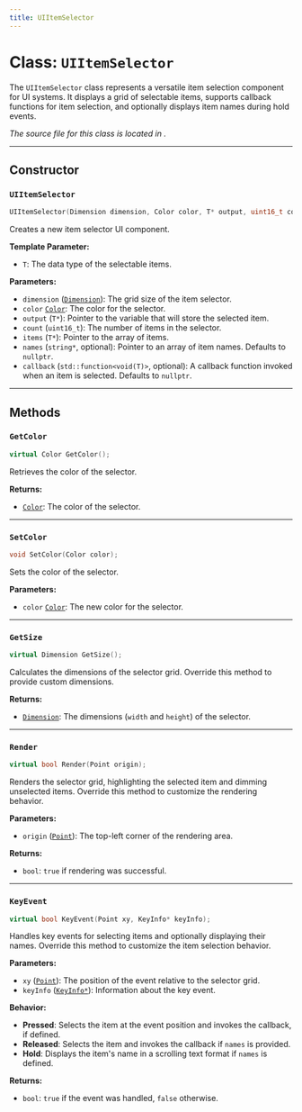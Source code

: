 ```yaml
---
title: UIItemSelector
---
```


# Class: `UIItemSelector`

The `UIItemSelector` class represents a versatile item selection component for UI systems. It displays a grid of selectable items, supports callback functions for item selection, and optionally displays item names during hold events.

*The source file for this class is located in <GithubLink path="os/ui/UIComponents/UIItemSelector.h"/>.*

---

## Constructor

### `UIItemSelector`
```cpp
UIItemSelector(Dimension dimension, Color color, T* output, uint16_t count, T* items, string* names = nullptr, std::function<void(T)> callback = nullptr);
```

Creates a new item selector UI component.

**Template Parameter:**
- `T`: The data type of the selectable items.

**Parameters:**
- `dimension` ([`Dimension`](../../Types/Dimension/)): The grid size of the item selector.
- `color` [`Color`](../../Types/Color/): The color for the selector.
- `output` (`T*`): Pointer to the variable that will store the selected item.
- `count` (`uint16_t`): The number of items in the selector.
- `items` (`T*`): Pointer to the array of items.
- `names` (`string*`, optional): Pointer to an array of item names. Defaults to `nullptr`.
- `callback` (`std::function<void(T)>`, optional): A callback function invoked when an item is selected. Defaults to `nullptr`.

---

## Methods

### `GetColor`
```cpp
virtual Color GetColor();
```
Retrieves the color of the selector. 

**Returns:**
- [`Color`](../../Types/Color/): The color of the selector.

---

### `SetColor`
```cpp
void SetColor(Color color);
```
Sets the color of the selector. 

**Parameters:**
- `color` [`Color`](../../Types/Color/): The new color for the selector.

---

### `GetSize`
```cpp
virtual Dimension GetSize();
```
Calculates the dimensions of the selector grid. Override this method to provide custom dimensions.

**Returns:**
- [`Dimension`](../../Types/Dimension/): The dimensions (`width` and `height`) of the selector.

---

### `Render`
```cpp
virtual bool Render(Point origin);
```
Renders the selector grid, highlighting the selected item and dimming unselected items. Override this method to customize the rendering behavior.

**Parameters:**
- `origin` ([`Point`](../../Types/Point/)): The top-left corner of the rendering area.

**Returns:**
- `bool`: `true` if rendering was successful.

---

### `KeyEvent`
```cpp
virtual bool KeyEvent(Point xy, KeyInfo* keyInfo);
```
Handles key events for selecting items and optionally displaying their names. Override this method to customize the item selection behavior.

**Parameters:**
- `xy` ([`Point`](../../Types/Point/)): The position of the event relative to the selector grid.
- `keyInfo` ([`KeyInfo*`](../../Types/KeyInfo/)): Information about the key event.

**Behavior:**
- **Pressed**: Selects the item at the event position and invokes the callback, if defined.
- **Released**: Selects the item and invokes the callback if `names` is provided.
- **Hold**: Displays the item's name in a scrolling text format if `names` is defined.

**Returns:**
- `bool`: `true` if the event was handled, `false` otherwise.

